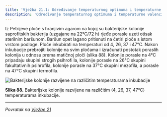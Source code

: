 ```yaml
---
title: 'Vježba 21.1: Određivanje temperaturnog optimuma i temperaturne valencije saprofitskih bakterija'
description: 'Određivanje temperaturnog optimuma i temperaturne valencije saprofitskih bakterija'
---
```


Iz Petrijeve ploče s hranjivim agarom na kojoj su bakterijske kolonije 
 saprofitskih bakterija (uzgajane na 22°C/72 h) rjeđe porasle uzeti otisak 
sterilnim baršunom. Baršun opet lagano pritisnuti na četiri ploče s istom
 vrstom podloge. Ploče inkubirati na temperaturi od 4, 26, 37 i 47°C. Nakon
 inkubacije prebrojiti kolonije na svim pločama i izračunati postotak
 poraslih kolonija u odnosu prema matičnoj ploči (slika 88). Kolonije
 porasle na 4°C pripadaju skupini strogih psihrofi la, kolonije porasle na
26°C skupini fakultativnih psihrofila, kolonije porasle na 37°C skupini
 mezofila, a porasle na 47°C skupini termofila.

![Bakterijske kolonije razvijene na različitim temperaturama inkubacije](/Images/slika88.jpg)

**Slika 88.** Bakterijske kolonije razvijene na različitim 
(4, 26, 37, 47°C) temperaturama inkubacije.

---

*Povratak na [Vježbe 21](/poglavlje-21/vjezbe-21)*


